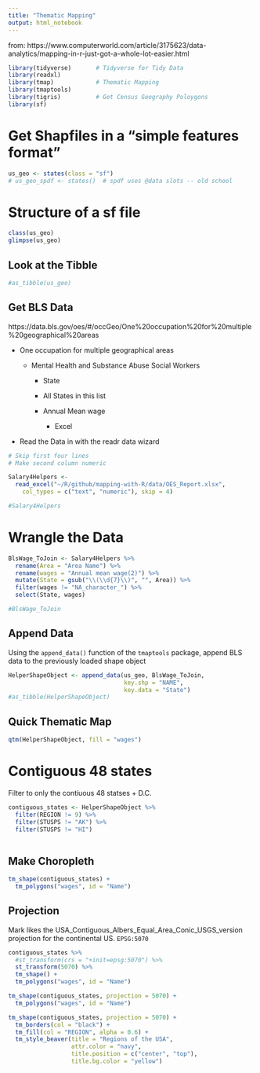 ```yaml
---
title: "Thematic Mapping"
output: html_notebook
---
```


from:  https://www.computerworld.com/article/3175623/data-analytics/mapping-in-r-just-got-a-whole-lot-easier.html


```r
library(tidyverse)       # Tidyverse for Tidy Data
library(readxl)
library(tmap)            # Thematic Mapping
library(tmaptools) 
library(tigris)          # Get Census Geography Poloygons
library(sf)
```


# Get Shapfiles in a "simple features format"

```r
us_geo <- states(class = "sf")
# us_geo_spdf <- states()  # spdf uses @data slots -- old school
```

# Structure of a sf file

```r
class(us_geo)
glimpse(us_geo)
```

## Look at the Tibble
```r
#as_tibble(us_geo)
```

## Get BLS Data

https://data.bls.gov/oes/#/occGeo/One%20occupation%20for%20multiple%20geographical%20areas

-  One occupation for multiple geographical areas

    - Mental Health and Substance Abuse Social Workers
    
        - State
        
        - All States in this list
        
        - Annual Mean wage
        
            - Excel
            
- Read the Data in with the readr data wizard

```r
# Skip first four lines
# Make second column numeric

Salary4Helpers <- 
  read_excel("~/R/github/mapping-with-R/data/OES_Report.xlsx", 
    col_types = c("text", "numeric"), skip = 4)

#Salary4Helpers
```

        
        

# Wrangle the Data

```r
BlsWage_ToJoin <- Salary4Helpers %>% 
  rename(Area = "Area Name") %>% 
  rename(wages = "Annual mean wage(2)") %>% 
  mutate(State = gsub("\\(\\d{7}\\)", "", Area)) %>% 
  filter(wages != "NA_character_") %>% 
  select(State, wages)

#BlsWage_ToJoin
```


## Append Data

Using the `append_data()` function of the `tmaptools` package, append BLS data to the previously loaded shape object

```r
HelperShapeObject <- append_data(us_geo, BlsWage_ToJoin, 
                                 key.shp = "NAME",
                                 key.data = "State")
#as_tibble(HelperShapeObject)
```


## Quick Thematic Map

```r
qtm(HelperShapeObject, fill = "wages")
```


# Contiguous 48 states

Filter to only the contiuous 48 statses + D.C.

```r
contiguous_states <- HelperShapeObject %>% 
  filter(REGION != 9) %>% 
  filter(STUSPS != "AK") %>% 
  filter(STUSPS != "HI")
  
```


## Make Choropleth

```r
tm_shape(contiguous_states) +
  tm_polygons("wages", id = "Name")
```


## Projection

Mark likes the USA_Contiguous_Albers_Equal_Area_Conic_USGS_version projection for the continental US. `EPSG:5070`

```r
contiguous_states %>% 
  #st_transform(crs = "+init=epsg:5070") %>% 
  st_transform(5070) %>% 
  tm_shape() +
  tm_polygons("wages", id = "Name")
```





```r
tm_shape(contiguous_states, projection = 5070) +
  tm_polygons("wages", id = "Name")
```


```r
tm_shape(contiguous_states, projection = 5070) +
  tm_borders(col = "black") +
  tm_fill(col = "REGION", alpha = 0.6) +
  tm_style_beaver(title = "Regions of the USA", 
                  attr.color = "navy", 
                  title.position = c("center", "top"), 
                  title.bg.color = "yellow")
```

